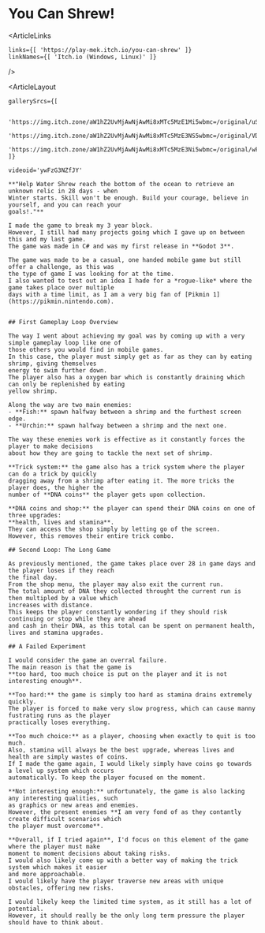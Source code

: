 


# You Can Shrew!

<ArticleLinks

    links={[ 'https://play-mek.itch.io/you-can-shrew' ]}
    linkNames={[ 'Itch.io (Windows, Linux)' ]}
/>

<ArticleLayout 

    gallerySrcs={[

        'https://img.itch.zone/aW1hZ2UvMjAwNjAwMi8xMTc5MzE1Mi5wbmc=/original/uSwY9W.png',
        'https://img.itch.zone/aW1hZ2UvMjAwNjAwMi8xMTc5MzE3NS5wbmc=/original/VDY9qf.png',
        'https://img.itch.zone/aW1hZ2UvMjAwNjAwMi8xMTc5MzE3Ni5wbmc=/original/wFy7wJ.png',
    ]}

    videoid='ywFzG3NZfJY'
>
    **"Help Water Shrew reach the bottom of the ocean to retrieve an unknown relic in 28 days - when
    Winter starts. Skill won't be enough. Build your courage, believe in yourself, and you can reach your
    goals!."** 

    I made the game to break my 3 year block.
    However, I still had many projects going which I gave up on between this and my last game.
    The game was made in C# and was my first release in **Godot 3**.
    
    The game was made to be a casual, one handed mobile game but still offer a challenge, as this was
    the type of game I was looking for at the time.
    I also wanted to test out an idea I hade for a *rogue-like* where the game takes place over multiple
    days with a time limit, as I am a very big fan of [Pikmin 1](https://pikmin.nintendo.com).


    ## First Gameplay Loop Overview

    The way I went about achieving my goal was by coming up with a very simple gameplay loop like one of
    those others you would find in mobile games.
    In this case, the player must simply get as far as they can by eating shrimp, giving themselves
    energy to swim further down.
    The player also has a oxygen bar which is constantly draining which can only be replenished by eating
    yellow shrimp.

    Along the way are two main enemies:
    - **Fish:** spawn halfway between a shrimp and the furthest screen edge.
    - **Urchin:** spawn halfway between a shrimp and the next one.

    The way these enemies work is effective as it constantly forces the player to make decisions
    about how they are going to tackle the next set of shrimp.

    **Trick system:** the game also has a trick system where the player can do a trick by quickly
    dragging away from a shrimp after eating it. The more tricks the player does, the higher the
    number of **DNA coins** the player gets upon collection.

    **DNA coins and shop:** the player can spend their DNA coins on one of three upgrades:
    **health, lives and stamina**.
    They can access the shop simply by letting go of the screen.
    However, this removes their entire trick combo.

    ## Second Loop: The Long Game

    As previously mentioned, the game takes place over 28 in game days and the player loses if they reach
    the final day.
    From the shop menu, the player may also exit the current run.
    The total amount of DNA they collected throught the current run is then multipled by a value which
    increases with distance.
    This keeps the player constantly wondering if they should risk continuing or stop while they are ahead
    and cash in their DNA, as this total can be spent on permanent health, lives and stamina upgrades.
    
    ## A Failed Experiment

    I would consider the game an overral failure.
    The main reason is that the game is 
    **too hard, too much choice is put on the player and it is not interesting enough**.

    **Too hard:** the game is simply too hard as stamina drains extremely quickly.
    The player is forced to make very slow progress, which can cause manny fustrating runs as the player
    practically loses everything.

    **Too much choice:** as a player, choosing when exactly to quit is too much.
    Also, stamina will always be the best upgrade, whereas lives and health are simply wastes of coins.
    If I made the game again, I would likely simply have coins go towards a level up system which occurs
    automatically. To keep the player focused on the moment.

    **Not interesting enough:** unfortunately, the game is also lacking any interesting qualities, such
    as graphics or new areas and enemies.
    However, the present enemies **I am very fond of as they contantly create difficult scenarios which
    the player must overcome**.  

    **Overall, if I tried again**, I'd focus on this element of the game where the player must make
    moment to moment decisions about taking risks.
    I would also likely come up with a better way of making the trick system which makes it easier
    and more approachable.
    I would likely have the player traverse new areas with unique obstacles, offering new risks.

    I would likely keep the limited time system, as it still has a lot of potential.
    However, it should really be the only long term pressure the player should have to think about.

</ArticleLayout>
